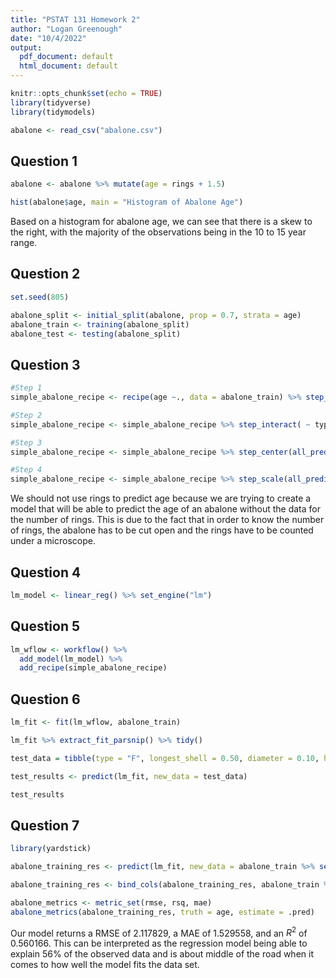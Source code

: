 ```yaml
---
title: "PSTAT 131 Homework 2"
author: "Logan Greenough"
date: "10/4/2022"
output:
  pdf_document: default
  html_document: default
---
```


```r
knitr::opts_chunk$set(echo = TRUE)
library(tidyverse)
library(tidymodels)

abalone <- read_csv("abalone.csv")
```

## Question 1

```r
abalone <- abalone %>% mutate(age = rings + 1.5)

hist(abalone$age, main = "Histogram of Abalone Age")
```
Based on a histogram for abalone age, we can see that there is a skew to the right, with the majority of the observations being in the 10 to 15 year range.

## Question 2

```r
set.seed(805)

abalone_split <- initial_split(abalone, prop = 0.7, strata = age)
abalone_train <- training(abalone_split)
abalone_test <- testing(abalone_split)
```

## Question 3

```r
#Step 1
simple_abalone_recipe <- recipe(age ~., data = abalone_train) %>% step_rm(rings) %>% step_dummy(type)

#Step 2
simple_abalone_recipe <- simple_abalone_recipe %>% step_interact( ~ type_M:shucked_weight + type_I:shucked_weight + longest_shell:diameter + shucked_weight:shell_weight)

#Step 3
simple_abalone_recipe <- simple_abalone_recipe %>% step_center(all_predictors())

#Step 4
simple_abalone_recipe <- simple_abalone_recipe %>% step_scale(all_predictors())
```

We should not use rings to predict age because we are trying to create a model that will be able to predict the age of an abalone without the data for the number of rings. This is due to the fact that in order to know the number of rings, the abalone has to be cut open and the rings have to be counted under a microscope.

## Question 4

```r
lm_model <- linear_reg() %>% set_engine("lm")
```

## Question 5

```r
lm_wflow <- workflow() %>% 
  add_model(lm_model) %>% 
  add_recipe(simple_abalone_recipe)
```

## Question 6

```r
lm_fit <- fit(lm_wflow, abalone_train)

lm_fit %>% extract_fit_parsnip() %>% tidy()

test_data = tibble(type = "F", longest_shell = 0.50, diameter = 0.10, height = 0.30, whole_weight = 4, shucked_weight = 1, viscera_weight = 2, shell_weight = 1, rings = 0)

test_results <- predict(lm_fit, new_data = test_data)

test_results
```

## Question 7

```r
library(yardstick)

abalone_training_res <- predict(lm_fit, new_data = abalone_train %>% select(-age))

abalone_training_res <- bind_cols(abalone_training_res, abalone_train %>% select(age))

abalone_metrics <- metric_set(rmse, rsq, mae)
abalone_metrics(abalone_training_res, truth = age, estimate = .pred)
```

Our model returns a RMSE of 2.117829, a MAE of 1.529558, and an $R^2$ of 0.560166. This can be interpreted as the regression model being able to explain 56% of the observed data and is about middle of the road when it comes to how well the model fits the data set.